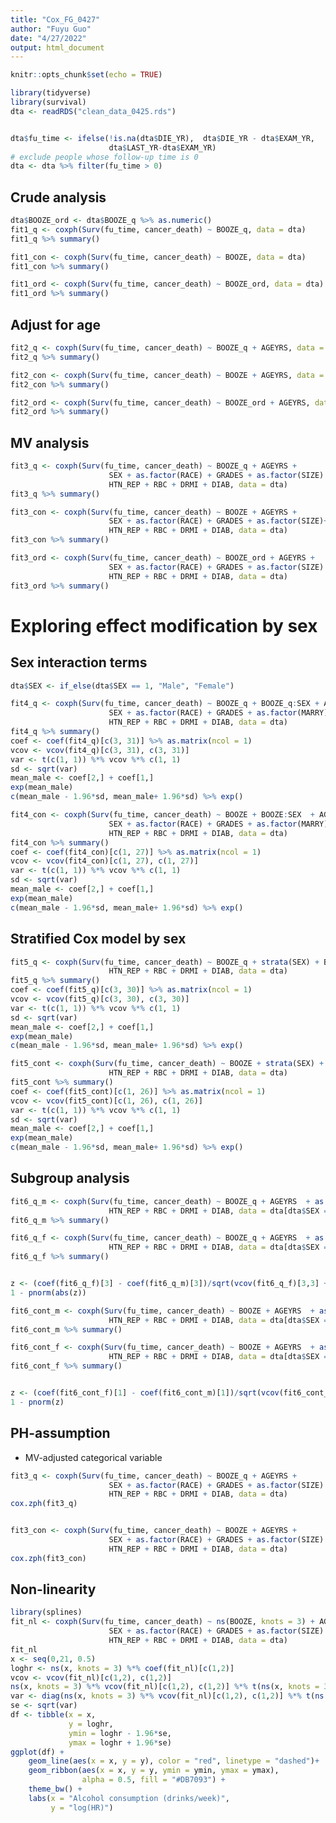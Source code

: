 ```yaml
---
title: "Cox_FG_0427"
author: "Fuyu Guo"
date: "4/27/2022"
output: html_document
---
```


```r
knitr::opts_chunk$set(echo = TRUE)
```

```r
library(tidyverse)
library(survival)
dta <- readRDS("clean_data_0425.rds")


dta$fu_time <- ifelse(!is.na(dta$DIE_YR),  dta$DIE_YR - dta$EXAM_YR,
                      dta$LAST_YR-dta$EXAM_YR)
# exclude people whose follow-up time is 0
dta <- dta %>% filter(fu_time > 0)
```


## Crude analysis
```r


dta$BOOZE_ord <- dta$BOOZE_q %>% as.numeric()
fit1_q <- coxph(Surv(fu_time, cancer_death) ~ BOOZE_q, data = dta)
fit1_q %>% summary()

fit1_con <- coxph(Surv(fu_time, cancer_death) ~ BOOZE, data = dta)
fit1_con %>% summary()

fit1_ord <- coxph(Surv(fu_time, cancer_death) ~ BOOZE_ord, data = dta)
fit1_ord %>% summary()
```



## Adjust for age
```r
fit2_q <- coxph(Surv(fu_time, cancer_death) ~ BOOZE_q + AGEYRS, data = dta)
fit2_q %>% summary()

fit2_con <- coxph(Surv(fu_time, cancer_death) ~ BOOZE + AGEYRS, data = dta)
fit2_con %>% summary()

fit2_ord <- coxph(Surv(fu_time, cancer_death) ~ BOOZE_ord + AGEYRS, data = dta)
fit2_ord %>% summary()
```


## MV analysis
```r
fit3_q <- coxph(Surv(fu_time, cancer_death) ~ BOOZE_q + AGEYRS +
                      SEX + as.factor(RACE) + GRADES + as.factor(SIZE) + as.factor(MARRY) + AVGSMK + as.factor(SMSA) + URBAN + 
                      HTN_REP + RBC + DRMI + DIAB, data = dta)
fit3_q %>% summary()

fit3_con <- coxph(Surv(fu_time, cancer_death) ~ BOOZE + AGEYRS +
                      SEX + as.factor(RACE) + GRADES + as.factor(SIZE)+ as.factor(MARRY) + AVGSMK + as.factor(SMSA) + URBAN + 
                      HTN_REP + RBC + DRMI + DIAB, data = dta)
fit3_con %>% summary()

fit3_ord <- coxph(Surv(fu_time, cancer_death) ~ BOOZE_ord + AGEYRS +
                      SEX + as.factor(RACE) + GRADES + as.factor(SIZE) + as.factor(MARRY) + AVGSMK + as.factor(SMSA) + URBAN + 
                      HTN_REP + RBC + DRMI + DIAB, data = dta)
fit3_ord %>% summary()
```

# Exploring effect modification by sex

## Sex interaction terms

```r
dta$SEX <- if_else(dta$SEX == 1, "Male", "Female")

fit4_q <- coxph(Surv(fu_time, cancer_death) ~ BOOZE_q + BOOZE_q:SEX + AGEYRS +
                      SEX + as.factor(RACE) + GRADES + as.factor(MARRY) + as.factor(SIZE) + AVGSMK + as.factor(SMSA) + URBAN + 
                      HTN_REP + RBC + DRMI + DIAB, data = dta)
fit4_q %>% summary()
coef <- coef(fit4_q)[c(3, 31)] %>% as.matrix(ncol = 1)
vcov <- vcov(fit4_q)[c(3, 31), c(3, 31)]
var <- t(c(1, 1)) %*% vcov %*% c(1, 1)
sd <- sqrt(var)
mean_male <- coef[2,] + coef[1,]
exp(mean_male)
c(mean_male - 1.96*sd, mean_male+ 1.96*sd) %>% exp()
```


```r
fit4_con <- coxph(Surv(fu_time, cancer_death) ~ BOOZE + BOOZE:SEX  + AGEYRS +
                      SEX + as.factor(RACE) + GRADES + as.factor(MARRY) + as.factor(SIZE) + AVGSMK + as.factor(SMSA) + URBAN + 
                      HTN_REP + RBC + DRMI + DIAB, data = dta)
fit4_con %>% summary()
coef <- coef(fit4_con)[c(1, 27)] %>% as.matrix(ncol = 1)
vcov <- vcov(fit4_con)[c(1, 27), c(1, 27)]
var <- t(c(1, 1)) %*% vcov %*% c(1, 1)
sd <- sqrt(var)
mean_male <- coef[2,] + coef[1,]
exp(mean_male)
c(mean_male - 1.96*sd, mean_male+ 1.96*sd) %>% exp()
```

## Stratified Cox model by sex
```r
fit5_q <- coxph(Surv(fu_time, cancer_death) ~ BOOZE_q + strata(SEX) + BOOZE_q:strata(SEX) + AGEYRS  + as.factor(RACE) + GRADES + as.factor(MARRY) + as.factor(SIZE) + AVGSMK + as.factor(SMSA) + URBAN + 
                      HTN_REP + RBC + DRMI + DIAB, data = dta)
fit5_q %>% summary()
coef <- coef(fit5_q)[c(3, 30)] %>% as.matrix(ncol = 1)
vcov <- vcov(fit5_q)[c(3, 30), c(3, 30)]
var <- t(c(1, 1)) %*% vcov %*% c(1, 1)
sd <- sqrt(var)
mean_male <- coef[2,] + coef[1,]
exp(mean_male)
c(mean_male - 1.96*sd, mean_male+ 1.96*sd) %>% exp()
```
```r
fit5_cont <- coxph(Surv(fu_time, cancer_death) ~ BOOZE + strata(SEX) + BOOZE:strata(SEX) + AGEYRS  + as.factor(RACE) + GRADES + as.factor(MARRY) + as.factor(SIZE) + AVGSMK + as.factor(SMSA) + URBAN + 
                      HTN_REP + RBC + DRMI + DIAB, data = dta)
fit5_cont %>% summary()
coef <- coef(fit5_cont)[c(1, 26)] %>% as.matrix(ncol = 1)
vcov <- vcov(fit5_cont)[c(1, 26), c(1, 26)]
var <- t(c(1, 1)) %*% vcov %*% c(1, 1)
sd <- sqrt(var)
mean_male <- coef[2,] + coef[1,]
exp(mean_male)
c(mean_male - 1.96*sd, mean_male+ 1.96*sd) %>% exp()
```


## Subgroup analysis

```r
fit6_q_m <- coxph(Surv(fu_time, cancer_death) ~ BOOZE_q + AGEYRS  + as.factor(RACE) + GRADES + as.factor(MARRY) + as.factor(SIZE) + AVGSMK + as.factor(SMSA) + URBAN + 
                      HTN_REP + RBC + DRMI + DIAB, data = dta[dta$SEX == "Male",])
fit6_q_m %>% summary()

fit6_q_f <- coxph(Surv(fu_time, cancer_death) ~ BOOZE_q + AGEYRS  + as.factor(RACE) + GRADES + as.factor(MARRY) + as.factor(SIZE) + AVGSMK + as.factor(SMSA) + URBAN + 
                      HTN_REP + RBC + DRMI + DIAB, data = dta[dta$SEX == "Female",])
fit6_q_f %>% summary()


z <- (coef(fit6_q_f)[3] - coef(fit6_q_m)[3])/sqrt(vcov(fit6_q_f)[3,3] + vcov(fit6_q_m)[3,3])
1 - pnorm(abs(z))
```



```r
fit6_cont_m <- coxph(Surv(fu_time, cancer_death) ~ BOOZE + AGEYRS  + as.factor(RACE) + GRADES + as.factor(MARRY) + as.factor(SIZE) + AVGSMK + as.factor(SMSA) + URBAN + 
                      HTN_REP + RBC + DRMI + DIAB, data = dta[dta$SEX == "Male",])
fit6_cont_m %>% summary()

fit6_cont_f <- coxph(Surv(fu_time, cancer_death) ~ BOOZE + AGEYRS  + as.factor(RACE) + GRADES + as.factor(MARRY) + as.factor(SIZE) + AVGSMK + as.factor(SMSA) + URBAN + 
                      HTN_REP + RBC + DRMI + DIAB, data = dta[dta$SEX == "Female",])
fit6_cont_f %>% summary()


z <- (coef(fit6_cont_f)[1] - coef(fit6_cont_m)[1])/sqrt(vcov(fit6_cont_f)[1,1] + vcov(fit6_cont_m)[1,1])
1 - pnorm(z)
```


## PH-assumption
- MV-adjusted categorical variable
```r
fit3_q <- coxph(Surv(fu_time, cancer_death) ~ BOOZE_q + AGEYRS +
                      SEX + as.factor(RACE) + GRADES + as.factor(SIZE) + as.factor(MARRY) + AVGSMK + as.factor(SMSA) + URBAN + 
                      HTN_REP + RBC + DRMI + DIAB, data = dta)
cox.zph(fit3_q)


fit3_con <- coxph(Surv(fu_time, cancer_death) ~ BOOZE + AGEYRS +
                      SEX + as.factor(RACE) + GRADES + as.factor(SIZE) + as.factor(MARRY) + AVGSMK + as.factor(SMSA) + URBAN + 
                      HTN_REP + RBC + DRMI + DIAB, data = dta)
cox.zph(fit3_con)
```

## Non-linearity
```r
library(splines)
fit_nl <- coxph(Surv(fu_time, cancer_death) ~ ns(BOOZE, knots = 3) + AGEYRS +
                      SEX + as.factor(RACE) + GRADES + as.factor(SIZE) + as.factor(MARRY) + AVGSMK + as.factor(SMSA) + URBAN + 
                      HTN_REP + RBC + DRMI + DIAB, data = dta)
fit_nl
x <- seq(0,21, 0.5)
loghr <- ns(x, knots = 3) %*% coef(fit_nl)[c(1,2)]
vcov <- vcov(fit_nl)[c(1,2), c(1,2)]
ns(x, knots = 3) %*% vcov(fit_nl)[c(1,2), c(1,2)] %*% t(ns(x, knots = 3))
var <- diag(ns(x, knots = 3) %*% vcov(fit_nl)[c(1,2), c(1,2)] %*% t(ns(x, knots = 3)))
se <- sqrt(var)
df <- tibble(x = x,
             y = loghr, 
             ymin = loghr - 1.96*se,
             ymax = loghr + 1.96*se)
ggplot(df) + 
    geom_line(aes(x = x, y = y), color = "red", linetype = "dashed")+
    geom_ribbon(aes(x = x, y = y, ymin = ymin, ymax = ymax),
                alpha = 0.5, fill = "#DB7093") + 
    theme_bw() + 
    labs(x = "Alcohol consumption (drinks/week)",
         y = "log(HR)")
```
